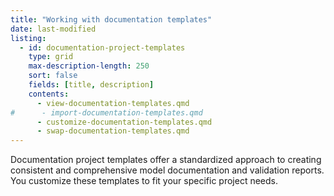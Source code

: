 ```yaml
---
title: "Working with documentation templates"
date: last-modified
listing:
  - id: documentation-project-templates
    type: grid
    max-description-length: 250
    sort: false
    fields: [title, description]
    contents:
      - view-documentation-templates.qmd
#      - import-documentation-templates.qmd
      - customize-documentation-templates.qmd
      - swap-documentation-templates.qmd
---
```


Documentation project templates offer a standardized approach to creating consistent and comprehensive model documentation and validation reports. You customize these templates to fit your specific project needs.

:::{#documentation-project-templates}
:::